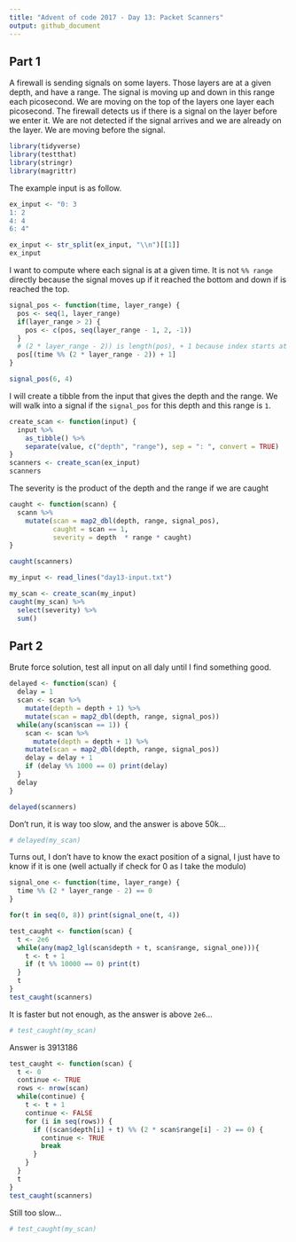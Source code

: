 ```yaml
---
title: "Advent of code 2017 - Day 13: Packet Scanners"
output: github_document
---
```

## Part 1

A firewall is sending signals on some layers. Those layers are at a given depth, and have a range. The signal is moving up and down in this range each picosecond. We are moving on the top of the layers one layer each picosecond. The firewall detects us if there is a signal on the layer before we enter it. We are not detected if the signal arrives and we are already on the layer. We are moving before the signal.
```r
library(tidyverse)
library(testthat)
library(stringr)
library(magrittr)
```
The example input is as follow.
```r
ex_input <- "0: 3
1: 2
4: 4
6: 4"

ex_input <- str_split(ex_input, "\\n")[[1]]
ex_input
```
I want to compute where each signal is at a given time. It is not `%% range` directly because the signal moves up if it reached the bottom and down if is reached the top.
```r
signal_pos <- function(time, layer_range) {
  pos <- seq(1, layer_range)
  if(layer_range > 2) {
    pos <- c(pos, seq(layer_range - 1, 2, -1))
  }
  # (2 * layer_range - 2)) is length(pos), + 1 because index starts at 1
  pos[(time %% (2 * layer_range - 2)) + 1]
}

signal_pos(6, 4)
```
I will create a tibble from the input that gives the depth and the range. We will walk into a signal if the `signal_pos` for this depth and this range is `1`.
```r
create_scan <- function(input) {
  input %>% 
    as_tibble() %>% 
    separate(value, c("depth", "range"), sep = ": ", convert = TRUE)
}
scanners <- create_scan(ex_input)
scanners
```
The severity is the product of the depth and the range if we are caught
```r
caught <- function(scann) {
  scann %>% 
    mutate(scan = map2_dbl(depth, range, signal_pos),
           caught = scan == 1,
           severity = depth  * range * caught)
}

caught(scanners)
```

```r
my_input <- read_lines("day13-input.txt")
```

```r
my_scan <- create_scan(my_input)
caught(my_scan) %>% 
  select(severity) %>% 
  sum()
```

## Part 2
Brute force solution, test all input on all daly until I find something good.

```r
delayed <- function(scan) {
  delay = 1
  scan <- scan %>% 
    mutate(depth = depth + 1) %>% 
    mutate(scan = map2_dbl(depth, range, signal_pos))
  while(any(scan$scan == 1)) {
    scan <- scan %>% 
      mutate(depth = depth + 1) %>% 
    mutate(scan = map2_dbl(depth, range, signal_pos))
    delay = delay + 1
    if (delay %% 1000 == 0) print(delay)
  }
  delay
}

delayed(scanners)
```
Don't run, it is way too slow, and the answer is above 50k...
```r
# delayed(my_scan)
```

Turns out, I don't have to know the exact position of a signal, I just have to know if it is one (well actually if check for 0 as I take the modulo)

```r
signal_one <- function(time, layer_range) {
  time %% (2 * layer_range - 2) == 0
}

for(t in seq(0, 8)) print(signal_one(t, 4))
```
```r
test_caught <- function(scan) {
  t <- 2e6
  while(any(map2_lgl(scan$depth + t, scan$range, signal_one))){
    t <- t + 1
    if (t %% 10000 == 0) print(t)
  }
  t
}
test_caught(scanners)
```
It is faster but not enough, as the answer is above `2e6`...
```r
# test_caught(my_scan)
```
Answer is 3913186

```r
test_caught <- function(scan) {
  t <- 0
  continue <- TRUE
  rows <- nrow(scan)
  while(continue) {
    t <- t + 1
    continue <- FALSE
    for (i in seq(rows)) {
      if ((scan$depth[i] + t) %% (2 * scan$range[i] - 2) == 0) {
        continue <- TRUE
        break
      }
    }
  }
  t
}
test_caught(scanners)
```
Still too slow...
```r
# test_caught(my_scan)
```

